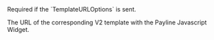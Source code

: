   

<ParamField body="PaylineV2" type="string" >
Required if the `TemplateURLOptions` is sent.

The URL of the corresponding V2 template with the Payline Javascript Widget. 
</ParamField>
